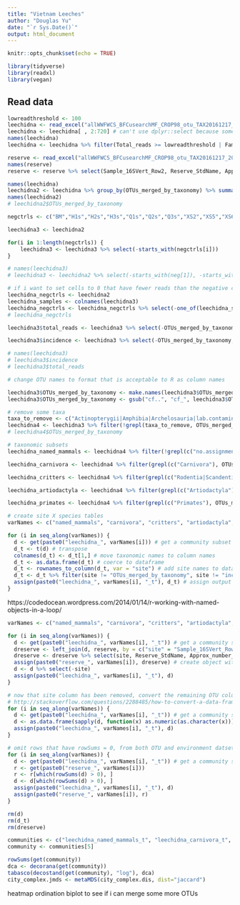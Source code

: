 ```yaml
---
title: "Vietnam Leeches"
author: "Douglas Yu"
date: "`r Sys.Date()`"
output: html_document
---
```


```r
knitr::opts_chunk$set(echo = TRUE)
```

```r
library(tidyverse)
library(readxl)
library(vegan)
```

## Read data

```r
lowreadthreshold <- 100
leechidna <- read_excel("allWWFWCS_BFCusearchMF_CROP98_otu_TAX20161217_20170302.xlsx", sheet = "16Svert", skip = 1)
leechidna <- leechidna[ , 2:720] # can't use dplyr::select because some of the columns have duplicate names, and select can't handle that
names(leechidna)
leechidna <- leechidna %>% filter(Total_reads >= lowreadthreshold | Family %in% c("Manidae", "Lorisidae") & Total_reads >= 20) # filter out low-read OTUs but keep slow loris and pangolin

reserve <- read_excel("allWWFWCS_BFCusearchMF_CROP98_otu_TAX20161217_20170302.xlsx", sheet = "Site_codes")
names(reserve)
reserve <- reserve %>% select(Sample_16SVert_Row2, Reserve_StdName, Approx_number_leeches)
```

```r
names(leechidna)
leechidna2 <- leechidna %>% group_by(OTUs_merged_by_taxonomy) %>% summarise_at(vars(WWF1:WWF465), sum)
names(leechidna2)
# leechidna2$OTUs_merged_by_taxonomy
```

```r
negctrls <- c("BM","H1s","H2s","H3s","Q1s","Q2s","Q3s","XS2","XS5","XS6","XS7","XS8","XS9","SWG1s","SWG2s","XS1s","XS2s","2015Dec")

leechidna3 <- leechidna2

for(i in 1:length(negctrls)) {
	leechidna3 <- leechidna3 %>% select(-starts_with(negctrls[i]))
}

# names(leechidna3)
# leechidna3 <- leechidna2 %>% select(-starts_with(neg[1]), -starts_with(neg[2]), -starts_with(neg[3]), -starts_with(neg[4]), -starts_with(neg[5]), -starts_with(neg[6]), -starts_with(neg[7]), -starts_with(neg[8]), -starts_with(neg[9]), -starts_with(neg[10]), -starts_with(neg[11]), -starts_with(neg[12]), -starts_with(neg[13]), -starts_with(neg[14]), -starts_with(neg[15]), -starts_with(neg[16]), -starts_with(neg[17]), -starts_with(neg[18])) # slow way
```

```r
# if i want to set cells to 0 that have fewer reads than the negative controls for that batch of samples.  I haven't implemented it yet, but i have generated the negative control matrix.
leechidna_negctrls <- leechidna2
leechidna_samples <- colnames(leechidna3)
leechidna_negctrls <- leechidna_negctrls %>% select(-one_of(leechidna_samples))
# leechidna_negctrls
```


```r
leechidna3$total_reads <- leechidna3 %>% select(-OTUs_merged_by_taxonomy) %>% rowSums()

leechidna3$incidence <- leechidna3 %>% select(-OTUs_merged_by_taxonomy, -total_reads) %>% specnumber(MARGIN=1)

# names(leechidna3)
# leechidna3$incidence
# leechidna3$total_reads
```


```r
# change OTU names to format that is acceptable to R as column names

leechidna3$OTUs_merged_by_taxonomy <- make.names(leechidna3$OTUs_merged_by_taxonomy)
leechidna3$OTUs_merged_by_taxonomy <- gsub("cf..", "cf_", leechidna3$OTUs_merged_by_taxonomy, fixed = TRUE) # fixed = T is to not use grep

# remove some taxa
taxa_to_remove <- c("Actinopterygii|Amphibia|Archelosauria|lab.contamination|laboratory.contamination")
leechidna4 <- leechidna3 %>% filter(!grepl(taxa_to_remove, OTUs_merged_by_taxonomy))
# leechidna4$OTUs_merged_by_taxonomy

# taxonomic subsets
leechidna_named_mammals <- leechidna4 %>% filter(!grepl(c("no.assignment|root"), OTUs_merged_by_taxonomy))

leechidna_carnivora <- leechidna4 %>% filter(grepl(c("Carnivora"), OTUs_merged_by_taxonomy))

leechidna_critters <- leechidna4 %>% filter(grepl(c("Rodentia|Scandentia|Lagomorpha|Insectivora|Pholidota"), OTUs_merged_by_taxonomy))

leechidna_artiodactyla <- leechidna4 %>% filter(grepl(c("Artiodactyla"), OTUs_merged_by_taxonomy))

leechidna_primates <- leechidna4 %>% filter(grepl(c("Primates"), OTUs_merged_by_taxonomy)) 
```

```r
# create site X species tables
varNames <- c("named_mammals", "carnivora", "critters", "artiodactyla", "primates")

for (i in seq_along(varNames)) {
  d <- get(paste0("leechidna_", varNames[i])) # get a community subset
  d_t <- t(d) # transpose
  colnames(d_t) <- d_t[1,] # move taxonomic names to column names
  d_t <- as.data.frame(d_t) # coerce to dataframe
  d_t <- rownames_to_column(d_t, var = "site") # add site names to dataframe
  d_t <- d_t %>% filter(site != "OTUs_merged_by_taxonomy", site != "incidence", site != "total_reads") # filter out these rows
  assign(paste0("leechidna_", varNames[i], "_t"), d_t) # assign output to the correct object name
}
```

https://codedocean.wordpress.com/2014/01/14/r-working-with-named-objects-in-a-loop/
```r
varNames <- c("named_mammals", "carnivora", "critters", "artiodactyla", "primates")

for (i in seq_along(varNames)) {
  d <- get(paste0("leechidna_", varNames[i], "_t")) # get a community subset
  dreserve <- left_join(d, reserve, by = c("site" = "Sample_16SVert_Row2")) # use the site column to add environment data in correct order
  dreserve <- dreserve %>% select(site, Reserve_StdName, Approx_number_leeches) # choose the env columns
  assign(paste0("reserve_", varNames[i]), dreserve) # create object with correct name
  d <- d %>% select(-site)
  assign(paste0("leechidna_", varNames[i], "_t"), d)
}

# now that site column has been removed, convert the remaining OTU columns to numeric
# http://stackoverflow.com/questions/2288485/how-to-convert-a-data-frame-column-to-numeric-type
for (i in seq_along(varNames)) {
  d <- get(paste0("leechidna_", varNames[i], "_t")) # get a community subset
  d <- as.data.frame(sapply(d, function(x) as.numeric(as.character(x)))) 
  assign(paste0("leechidna_", varNames[i], "_t"), d)
}

# omit rows that have rowSums = 0, from both OTU and environment datsets
for (i in seq_along(varNames)) {
  d <- get(paste0("leechidna_", varNames[i], "_t")) # get a community subset
  r <- get(paste0("reserve_", varNames[i]))
  r <- r[which(rowSums(d) > 0), ]
  d <- d[which(rowSums(d) > 0), ]
  assign(paste0("leechidna_", varNames[i], "_t"), d)
  assign(paste0("reserve_", varNames[i]), r)
}

rm(d)
rm(d_t)
rm(dreserve)
```



```r
communities <- c("leechidna_named_mammals_t", "leechidna_carnivora_t", "leechidna_critters_t", "leechidna_artiodactyla_t", "leechidna_primates_t")
community <- communities[5]

rowSums(get(community))
dca <- decorana(get(community))
tabasco(decostand(get(community), "log"), dca)
city_complex.jmds <- metaMDS(city_complex.dis, dist="jaccard")


```

heatmap
ordination biplot to see if i can merge some more OTUs




